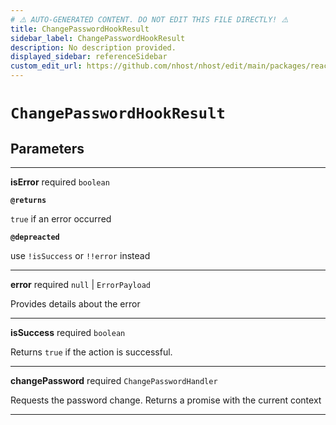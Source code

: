 ```yaml
---
# ⚠️ AUTO-GENERATED CONTENT. DO NOT EDIT THIS FILE DIRECTLY! ⚠️
title: ChangePasswordHookResult
sidebar_label: ChangePasswordHookResult
description: No description provided.
displayed_sidebar: referenceSidebar
custom_edit_url: https://github.com/nhost/nhost/edit/main/packages/react/src/useChangePassword.ts#L20
---
```


# `ChangePasswordHookResult`

## Parameters

---

**<span className="parameter-name">isError</span>** <span className="optional-status">required</span> `boolean`

**`@returns`**

`true` if an error occurred

**`@depreacted`**

use `!isSuccess` or `!!error` instead

---

**<span className="parameter-name">error</span>** <span className="optional-status">required</span> `null` | `ErrorPayload`

Provides details about the error

---

**<span className="parameter-name">isSuccess</span>** <span className="optional-status">required</span> `boolean`

Returns `true` if the action is successful.

---

**<span className="parameter-name">changePassword</span>** <span className="optional-status">required</span> `ChangePasswordHandler`

Requests the password change. Returns a promise with the current context

---

